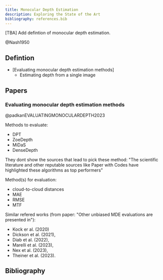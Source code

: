 ```yaml
---
title: Monocular Depth Estimation
description: Exploring the State of the Art
bibliography: references.bib
---
```


[TBA] Add defintion of monocular depth estimation.

@Nash1950

## Defintion

- [Evaluating monocular depth estimation methods]
    - Estimating depth from a single image

## Papers

### Evaluating monocular depth estimation methods

@padkanEVALUATINGMONOCULARDEPTH2023

Methods to evaluate:
- DPT
- ZoeDepth
- MiDaS
- DenseDepth

They dont show the sources that lead to pick these method: "The scientific literature and other reputable sources like Paper with Codes have highlighted these algorithms as top performers"

Method(s) for evaluation:
- cloud-to-cloud distances
- MAE
- RMSE
- MTF

Similar refered works (from paper: "Other unbiased MDE evaluations are presented in"):
- Kock er al. (2020)
- Dickson et al. (2021), 
- Diab et al. (2022), 
- Marelli et al. (2023), 
- Nex et al. (2023), 
- Theiner et al. (2023).

## Bibliography
